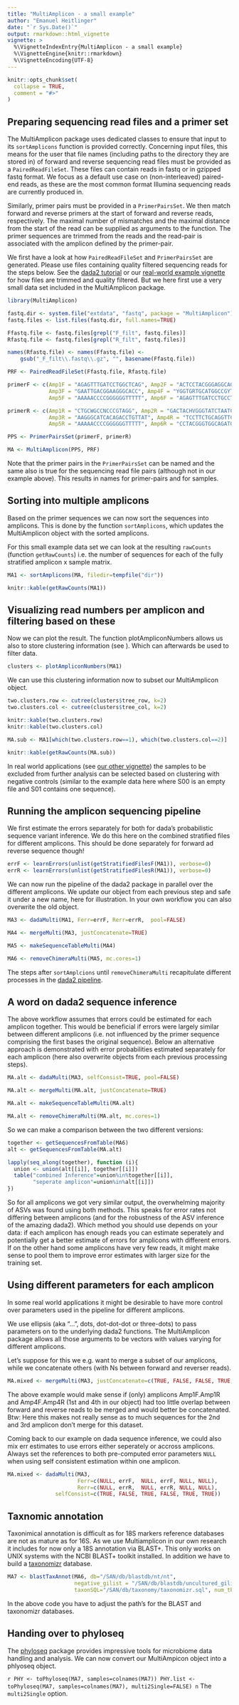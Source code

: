 ```yaml
---
title: "MultiAmplicon - a small example"
author: "Emanuel Heitlinger"
date: "`r Sys.Date()`"
output: rmarkdown::html_vignette
vignette: >
  %\VignetteIndexEntry{MultiAmplicon - a small example}
  %\VignetteEngine{knitr::rmarkdown}
  %\VignetteEncoding{UTF-8}
---
```


```r
knitr::opts_chunk$set(
  collapse = TRUE,
  comment = "#>"
)
```


## Preparing sequencing read files and a primer set

The MultiAmplicon package uses dedicated classes to ensure that input
to its `sortAmplicons` function is provided correctly. Concerning
input files, this means for the user that file names (including paths
to the directory they are stored in) of forward and reverse sequencing
read files must be provided as a `PairedReadFileSet`. These files can
contain reads in fastq or in gzipped fastq format. We focus as a
default use case on (non-interleaved) paired-end reads, as these are
the most common format Illumina sequencing reads are currently
produced in.

Similarly, primer pairs must be provided in a `PrimerPairsSet`. We
then match forward and reverse primers at the start of forward and
reverse reads, respectively. The maximal number of mismatches and the
maximal distance from the start of the read can be supplied as
arguments to the function. The primer sequences are trimmed from the
reads and the read-pair is associated with the amplicon defined by the
primer-pair. 

We first have a look at how `PairedReadFileSet` and `PrimerPairsSet`
are generated. Please use files containing quality filtered sequencing
reads for the steps below. See the
[dada2 tutorial](https://benjjneb.github.io/dada2/tutorial.html) or
our
[real-world example vignette](https://derele.github.io/MultiAmplicon/articles/MultiAmplicon-real-world-example.html)
for how files are trimmed and quality filtered. But we here first use
a very small data set included in the MultiAmplicon package.


```r
library(MultiAmplicon)

fastq.dir <- system.file("extdata", "fastq", package = "MultiAmplicon")
fastq.files <- list.files(fastq.dir, full.names=TRUE)

Ffastq.file <- fastq.files[grepl("F_filt", fastq.files)]
Rfastq.file <- fastq.files[grepl("R_filt", fastq.files)]

names(Rfastq.file) <- names(Ffastq.file) <-
    gsub("_F_filt\\.fastq\\.gz", "", basename(Ffastq.file))

PRF <- PairedReadFileSet(Ffastq.file, Rfastq.file)

primerF <- c(Amp1F = "AGAGTTTGATCCTGGCTCAG", Amp2F = "ACTCCTACGGGAGGCAGC",
             Amp3F = "GAATTGACGGAAGGGCACC", Amp4F = "YGGTGRTGCATGGCCGYT",
             Amp5F = "AAAAACCCCGGGGGGTTTTT", Amp6F = "AGAGTTTGATCCTGCCTCAG")

primerR <- c(Amp1R = "CTGCWGCCNCCCGTAGG", Amp2R = "GACTACHVGGGTATCTAATCC",
             Amp3R = "AAGGGCATCACAGACCTGTTAT", Amp4R = "TCCTTCTGCAGGTTCACCTAC",
             Amp5R = "AAAAACCCCGGGGGGTTTTT", Amp6R = "CCTACGGGTGGCAGATGCAG")

PPS <- PrimerPairsSet(primerF, primerR)

MA <- MultiAmplicon(PPS, PRF)
```

Note that the primer pairs in the `PrimerPairsSet` can be named and
the same also is true for the sequencing read file pairs (although not
in our example above). This results in names for primer-pairs and for
samples.


## Sorting into multiple amplicons

Based on the primer sequences we can now sort the sequences into
amplicons. This is done by the function `sortAmplicons`, which updates
the MultiAmplicon object with the sorted amplicons.

For this small example data set we can look at the resulting
`rawCounts` (function `getRawCounts`) i.e. the number of sequences for
each of the fully stratified amplicon x sample matrix.

```r
MA1 <- sortAmplicons(MA, filedir=tempfile("dir"))
```

```r
knitr::kable(getRawCounts(MA1))
```

## Visualizing read numbers per amplicon and filtering based on these

Now we can plot the result. The function plotAmpliconNumbers allows us
also to store clustering information (see
[\code{pheatmap}](https://www.rdocumentation.org/packages/pheatmap/versions/0.2/topics/pheatmap)). Which
can afterwards be used to filter data.

```r
clusters <- plotAmpliconNumbers(MA1)
```

We can use this clustering information now to subset our MultiAmplicon
object.


```r
two.clusters.row <- cutree(clusters$tree_row, k=2)
two.clusters.col <- cutree(clusters$tree_col, k=2)

knitr::kable(two.clusters.row)
knitr::kable(two.clusters.col)

MA.sub <- MA1[which(two.clusters.row==1), which(two.clusters.col==2)]

knitr::kable(getRawCounts(MA.sub))
```

In real world applications (see
[our other vignette](https://derele.github.io/MultiAmplicon/articles/MultiAmplicon-real-world-example.html))
the samples to be excluded from further analysis can be selected based
on clustering with negative controls (similar to the example data here
where S00 is an empty file and S01 contains one sequence).

## Running the amplicon sequencing pipeline 

We first estimate the errors separately for both for dada's
probabilistic sequence variant inference. We do this here on the
combined stratified files for different amplicons. This should be done
separately for forward ad reverse sequence though!

```r
errF <- learnErrors(unlist(getStratifiedFilesF(MA1)), verbose=0)
errR <- learnErrors(unlist(getStratifiedFilesR(MA1)), verbose=0)
```

We can now run the pipeline of the dada2 package in parallel over the
different amplicons. We update our object from each previous step and
safe it under a new name, here for illustration. In your own workflow
you can also overwrite the old object.


```r
MA3 <- dadaMulti(MA1, Ferr=errF, Rerr=errR,  pool=FALSE)

MA4 <- mergeMulti(MA3, justConcatenate=TRUE)

MA5 <- makeSequenceTableMulti(MA4)

MA6 <- removeChimeraMulti(MA5, mc.cores=1)

```

The steps after `sortAmplcions` until `removeChimeraMulti`
recapitulate different processes in the
[dada2 pipeline](https://benjjneb.github.io/dada2/tutorial.html).

## A word on dada2 sequence inference

The above workflow assumes that errors could be estimated for each
amplicon together. This would be beneficial if errors were largely
similar between different amplicons (i.e. not influenced by the primer
sequence comprising the first bases the original sequence). Below an
alternative approach is demonstrated with error probabilities
estimated separately for each amplicon (here also overwrite objects
from each previous processing steps).


```r
MA.alt <- dadaMulti(MA3, selfConsist=TRUE, pool=FALSE)

MA.alt <- mergeMulti(MA.alt, justConcatenate=TRUE)

MA.alt <- makeSequenceTableMulti(MA.alt)

MA.alt <- removeChimeraMulti(MA.alt, mc.cores=1)
```

So we can make a comparison between the two different versions:

```r
together <- getSequencesFromTable(MA6)
alt <- getSequencesFromTable(MA.alt)

lapply(seq_along(together), function (i){
  union <- union(alt[[i]], together[[i]])
  table("combined Inference"=union%in%together[[i]],
        "seperate amplicon"=union%in%alt[[i]])
})
```
So for all amplicons we got very similar output, the overwhelming
majority of ASVs was found using both methods. This speaks for error
rates not differing between amplicons (and for the robustness of the
ASV inference of the amazing dada2). Which method you should use
depends on your data: if each amplicon has enough reads you can
estimate seperately and potentially get a better estimate of errors
for amplicons with different errors. If on the other hand some
amplicons have very few reads, it might make sense to pool them to
improve error estimates with larger size for the training set.

## Using different parameters for each amplicon

In some real world applications it might be desirable to have more
control over parameters used in the pipeline for different amplicons.

We use ellipsis (aka "...", dots, dot-dot-dot or three-dots) to pass
parameters on to the underlying dada2 functions. The MultiAmplicon
package allows all those arguments to be vectors with values varying
for different amplicons.

Let's suppose for this we e.g. want to merge a subset of our
amplicons, while we concatenate others (with Ns between forward and
reverser reads).

```r
MA.mixed <- mergeMulti(MA3, justConcatenate=c(TRUE, FALSE, FALSE, TRUE, TRUE, TRUE))
```
The above example would make sense if (only) amplicons Amp1F.Amp1R and
Amp4F.Amp4R (1st and 4th in our object) had too little overlap between
forward and reverse reads to be merged and would better be
concatenated. Btw: Here this makes not really sense as to much
sequences for the 2nd and 3rd amplicon don't merge for this dataset.

Coming back to our example on dada sequence inference, we could also
mix err estimates to use errors either seperately or accross
amplicons. Always set the references to both pre-computed error
parameters `NULL` when using self consistent estimation within one
amplicon.

```r
MA.mixed <- dadaMulti(MA3,
                      Ferr=c(NULL, errF,  NULL, errF, NULL, NULL),
                      Rerr=c(NULL, errR,  NULL, errR, NULL, NULL),
               selfConsist=c(TRUE, FALSE, TRUE, FALSE, TRUE, TRUE))
```


## Taxnomic annotation

Taxonimical annotation is difficult as for 18S markers reference
databases are not as mature as for 16S. As we use Multiamplicon in our
own research it includes for now only a 18S annotation via
BLAST+. This only works on UNIX systems with the NCBI BLAST+ toolkit
installed. In addition we have to build a
[taxonomizr](https://github.com/sherrillmix/taxonomizr) database.


```r
MA7 <- blastTaxAnnot(MA6, db="/SAN/db/blastdb/nt/nt",
                     negative_gilist = "/SAN/db/blastdb/uncultured_gilist.txt",
                     taxonSQL="/SAN/db/taxonomy/taxonomizr.sql", num_threads=20)
```

In the above code you have to adjust the path's for the BLAST and
taxonomizr databases.

## Handing over to phyloseq

The [phyloseq](https://github.com/sherrillmix/taxonomizr) package
provides impressive tools for microbiome data handling and
analysis. We can now convert our MultiAmpicon object into a phlyoseq
object.

```r
PHY <- toPhyloseq(MA7, samples=colnames(MA7))
PHY.list <- toPhyloseq(MA7, samples=colnames(MA7), multi2Single=FALSE)
n```
The `multi2Single` option. 
